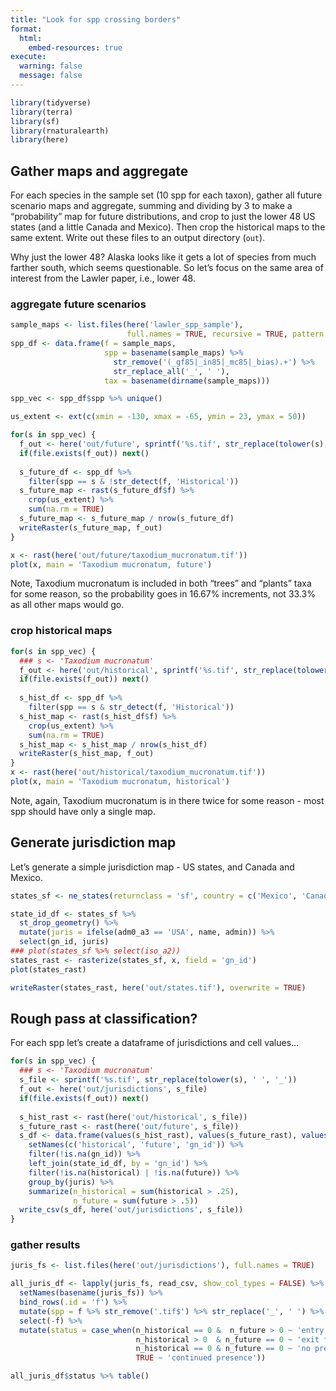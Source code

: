 ```yaml
---
title: "Look for spp crossing borders"
format: 
  html:
    embed-resources: true
execute:
  warning: false
  message: false
---
```


```r
library(tidyverse)
library(terra)
library(sf)
library(rnaturalearth)
library(here)
```

## Gather maps and aggregate

For each species in the sample set (10 spp for each taxon), gather all future scenario maps and aggregate, summing and dividing by 3 to make a "probability" map for future distributions, and crop to just the lower 48 US states (and a little Canada and Mexico).  Then crop the historical maps to the same extent.  Write out these files to an output directory (`out`).

Why just the lower 48?  Alaska looks like it gets a lot of species from much farther south, which seems questionable.  So let's focus on the same area of interest from the Lawler paper, i.e., lower 48.

### aggregate future scenarios

```r
sample_maps <- list.files(here('lawler_spp_sample'), 
                          full.names = TRUE, recursive = TRUE, pattern = '.tif')
spp_df <- data.frame(f = sample_maps,
                     spp = basename(sample_maps) %>%
                       str_remove('(_gf85|_in85|_mc85|_bias).+') %>%
                       str_replace_all('_', ' '),
                     tax = basename(dirname(sample_maps)))

spp_vec <- spp_df$spp %>% unique()

us_extent <- ext(c(xmin = -130, xmax = -65, ymin = 23, ymax = 50))

for(s in spp_vec) {
  f_out <- here('out/future', sprintf('%s.tif', str_replace(tolower(s), ' ', '_')))
  if(file.exists(f_out)) next()
  
  s_future_df <- spp_df %>%
    filter(spp == s & !str_detect(f, 'Historical'))
  s_future_map <- rast(s_future_df$f) %>%
    crop(us_extent) %>%
    sum(na.rm = TRUE)
  s_future_map <- s_future_map / nrow(s_future_df)
  writeRaster(s_future_map, f_out)
}

x <- rast(here('out/future/taxodium_mucronatum.tif'))
plot(x, main = 'Taxodium mucronatum, future')
```

Note, Taxodium mucronatum is included in both "trees" and "plants" taxa for some reason, so the probability goes in 16.67% increments, not 33.3% as all other maps would go.

### crop historical maps

```r
for(s in spp_vec) {
  ### s <- 'Taxodium mucronatum'
  f_out <- here('out/historical', sprintf('%s.tif', str_replace(tolower(s), ' ', '_')))
  if(file.exists(f_out)) next()
  
  s_hist_df <- spp_df %>%
    filter(spp == s & str_detect(f, 'Historical'))
  s_hist_map <- rast(s_hist_df$f) %>%
    crop(us_extent) %>%
    sum(na.rm = TRUE)
  s_hist_map <- s_hist_map / nrow(s_hist_df)
  writeRaster(s_hist_map, f_out)
}
x <- rast(here('out/historical/taxodium_mucronatum.tif'))
plot(x, main = 'Taxodium mucronatum, historical')
```

Note, again, Taxodium mucronatum is in there twice for some reason - most spp should have only a single map.

## Generate jurisdiction map

Let's generate a simple jurisdiction map - US states, and Canada and Mexico.

```r
states_sf <- ne_states(returnclass = 'sf', country = c('Mexico', 'Canada', 'United States of America')) 

state_id_df <- states_sf %>%
  st_drop_geometry() %>%
  mutate(juris = ifelse(adm0_a3 == 'USA', name, admin)) %>%
  select(gn_id, juris)
### plot(states_sf %>% select(iso_a2))
states_rast <- rasterize(states_sf, x, field = 'gn_id')
plot(states_rast)

writeRaster(states_rast, here('out/states.tif'), overwrite = TRUE)
```

## Rough pass at classification?

For each spp let's create a dataframe of jurisdictions and cell values...

```r
for(s in spp_vec) {
  ### s <- 'Taxodium mucronatum'
  s_file <- sprintf('%s.tif', str_replace(tolower(s), ' ', '_'))
  f_out <- here('out/jurisdictions', s_file)
  if(file.exists(f_out)) next()
  
  s_hist_rast <- rast(here('out/historical', s_file))
  s_future_rast <- rast(here('out/future', s_file))
  s_df <- data.frame(values(s_hist_rast), values(s_future_rast), values(states_rast)) %>%
    setNames(c('historical', 'future', 'gn_id')) %>%
    filter(!is.na(gn_id)) %>%
    left_join(state_id_df, by = 'gn_id') %>%
    filter(!is.na(historical) | !is.na(future)) %>%
    group_by(juris) %>%
    summarize(n_historical = sum(historical > .25),
              n_future = sum(future > .5))
  write_csv(s_df, here('out/jurisdictions', s_file))
}
```

### gather results

```r
juris_fs <- list.files(here('out/jurisdictions'), full.names = TRUE)

all_juris_df <- lapply(juris_fs, read_csv, show_col_types = FALSE) %>%
  setNames(basename(juris_fs)) %>%
  bind_rows(.id = 'f') %>%
  mutate(spp = f %>% str_remove('.tif$') %>% str_replace('_', ' ') %>% str_to_sentence()) %>%
  select(-f) %>%
  mutate(status = case_when(n_historical == 0 &  n_future > 0 ~ 'entry into new',
                            n_historical > 0  & n_future == 0 ~ 'exit from historical',
                            n_historical == 0 & n_future == 0 ~ 'no presence',
                            TRUE ~ 'continued presence'))

all_juris_df$status %>% table()
```


